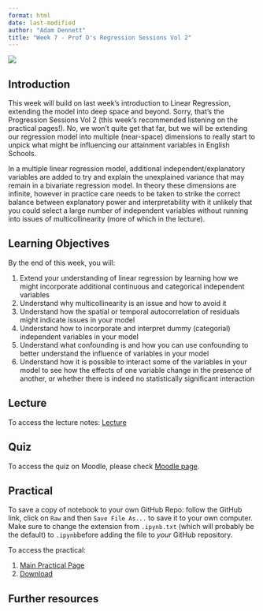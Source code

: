 ```yaml
---
format: html
date: last-modified
author: "Adam Dennett"
title: "Week 7 - Prof D's Regression Sessions Vol 2"
---
```


![](L6_images/regression2.PNG)

## Introduction

This week will build on last week's introduction to Linear Regression, extending the model into deep space and beyond. Sorry, that's the Progression Sessions Vol 2 (this week's recommended listening on the practical pages!). No, we won't quite get that far, but we will be extending our regression model into multiple (near-space) dimensions to really start to unpick what might be influencing our attainment variables in English Schools.

In a multiple linear regression model, additional independent/explanatory variables are added to try and explain the unexplained variance that may remain in a bivariate regression model. In theory these dimensions are infinite, however in practice care needs to be taken to strike the correct balance between explanatory power and interpretability with it unlikely that you could select a large number of independent variables without running into issues of multicollinearity (more of which in the lecture).

## Learning Objectives

By the end of this week, you will:

1.   Extend your understanding of linear regression by learning how we might incorporate additional continuous and categorical independent variables
2.   Understand why multicollinearity is an issue and how to avoid it
3.   Understand how the spatial or temporal autocorrelation of residuals might indicate issues in your model
4.   Understand how to incorporate and interpret dummy (categorial) independent variables in your model
5.   Understand what confounding is and how you can use confounding to better understand the influence of variables in your model
6.   Understand how it is possible to interact some of the variables in your model to see how the effects of one variable change in the presence of another, or whether there is indeed no statistically significant interaction

## Lecture 

To access the lecture notes: [Lecture](week7_lecture.html)

## Quiz

To access the quiz on Moodle, please check [Moodle page](https://moodle.ucl.ac.uk/course/view.php?id=53568).

## Practical

:::{.callout-note}

To save a copy of notebook to your own GitHub Repo: follow the GitHub link, click on `Raw` and then `Save File As...` to save it to your own computer. Make sure to change the extension from `.ipynb.txt` (which will probably be the default) to `.ipynb`before adding the file to *your* GitHub repository.

:::

To access the practical:

1. [Main Practical Page](week7_practical.html)
2. [Download](week7_practical.ipynb)

## Further resources